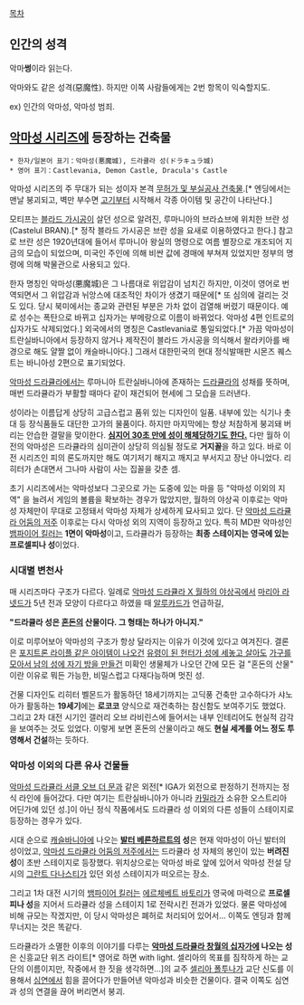 [[목차]]
== 인간의 성격 ==
악마'''썽'''이라 읽는다.

악마와도 같은 성격(惡魔性). 하지만 이쪽 사람들에게는 2번 항목이 익숙할지도.

ex) 인간의 악마성, 악마성 범죄.

== [[악마성 시리즈]]에 등장하는 건축물 ==
 * 한자/일본어 표기：악마성(悪魔城), 드라큘라 성(ドラキュラ城)
 * 영어 표기：Castlevania, Demon Castle, Dracula's Castle

악마성 시리즈의 주 무대가 되는 성이자 본격 [[무너지는 구조물|무허가 및 부실공사 건축물]].[* 엔딩에서는 맨날 붕괴되고, 벽만 부수면 [[맛있는 고기|고기]]부터 시작해서 각종 아이템 및 공간이 나타난다.]

모티프는 [[블라드 가시공]]이 살던 성으로 알려진, 루마니아의 브라쇼브에 위치한 브란 성(Castelul BRAN).[* 정작 블라드 가시공은 브란 성을 요새로 이용하였다고 한다.] 참고로 브란 성은 1920년대에 들어서 루마니아 왕실의 명령으로 여름 별장으로 개조되어 지금의 모습이 되었으며, 미국인 주인에 의해 비싼 값에 경매에 부쳐져 있었지만 정부의 명령에 의해 박물관으로 사용되고 있다.

한자 명칭인 악마성(悪魔城)은 그 나름대로 위압감이 넘치긴 하지만, 이것이 영어로 번역되면서 그 위압감과 뉘앙스에 대조적인 차이가 생겼기 때문에[* 또 심의에 걸리는 것도 있다. 당시 북미에서는 종교와 관련된 부분은 가차 없이 검열해 버렸기 때문이다. 예로 성수는 폭탄으로 바뀌고 십자가는 부메랑으로 이름이 바뀌었다. 악마성 4편 인트로의 십자가도 삭제되었다.] 외국에서의 명칭은 Castlevania로 통일되었다.[* 가끔 악마성이 트란실바니아에서 등장하지 않거나 제작진이 블라드 가시공을 의식해서 왈라키아를 배경으로 해도 얄짤 없이 캐슬바니아다.] 그래서 대한민국의 현대 정식발매판 시몬즈 퀘스트는 바니아성 2편으로 표기되었다.

[[악마성 시리즈|악마성 드라큘라]]에서는 루마니아 트란실바니아에 존재하는 [[드라큘라 블라드 체페슈|드라큘라]]의 성채를 뜻하며, 매번 드라큘라가 부활할 때마다 같이 재건되어 현세에 그 모습을 드러낸다.

성이라는 이름답게 상당히 고급스럽고 품위 있는 디자인이 일품. 내부에 있는 식기나 촛대 등 장식품들도 대단한 고가의 물품이다. 하지만 마지막에는 항상 처참하게 붕괴돼 버리는 안습한 결말을 맞이한다. '''[[뭇뭇호와이|심지어 30초 만에 성이 해체당하기도 한다.]]''' 다만 월하 이전의 악마성은 드라큘라의 심미관이 상당히 의심될 정도로 '''거지꼴'''을 하고 있다. 바로 이전 시리즈인 피의 론도까지만 해도 여기저기 해지고 깨지고 부서지고 장난 아니었다. 리히터가 손대면서 그나마 사람이 사는 집꼴을 갖춘 셈.

초기 시리즈에서는 악마성보다 그곳으로 가는 도중에 있는 마을 등 "악마성 이외의 지역" 을 늘려서 게임의 볼륨을 확보하는 경우가 많았지만, 월하의 야상곡 이후로는 악마성 자체만이 무대로 고정돼서 악마성 자체가 상세하게 묘사되고 있다. 단 [[악마성 드라큘라 어둠의 저주]] 이후로는 다시 악마성 외의 지역이 등장하고 있다. 특히 MD판 악마성인 [[뱀파이어 킬러(게임)|뱀파이어 킬러]]는 '''1면이 악마성'''이고, 드라큘라가 등장하는 '''최종 스테이지는 영국에 있는 프로셀피나 성'''이었다.

=== 시대별 변천사 ===
매 시리즈마다 구조가 다르다. 일례로 [[악마성 드라큘라 X 월하의 야상곡]]에서 [[마리아 라넷드]]가 5년 전과 모양이 다르다고 하였을 때 [[아드리안 파렌하이츠 체페슈|알루카드]]가 언급하길,

'''"드라큘라 성은 [[혼돈]]의 산물이다. 그 형태는 하나가 아니지."'''

이로 미루어보아 악마성의 구조가 항상 달라지는 이유가 이것에 있다고 여겨진다. 결론은 [[캐슬바니아 효월의 원무곡|포지트론 라이플 같은 아이템이 나오건]] [[악마성 드라큘라 갤러리 오브 라비린스|유령이 된 헌터가 성에 세놓고 살아도]] [[캐슬바니아 백야의 협주곡|가구를 모아서 남의 성에 자기 방을 만들건]] 미확인 생물체가 나오던 간에 모든 걸 "혼돈의 산물" 이란 이유로 뭐든 가능한, 비밀스럽고 다재다능하며 멋진 성.

건물 디자인도 리히터 벨몬드가 활동하던 18세기까지는 고딕풍 건축만 고수하다가 샤노아가 활동하는 '''19세기'''에는 '''로코코''' 양식으로 재건축하는 참신함도 보여주기도 했었다. 그리고 2차 대전 시기인 갤러리 오브 라비린스에 들어서는 내부 인테리어도 현실적 감각을 보여주는 것도 있었다. 이렇게 보면 혼돈의 산물이라고 해도 '''현실 세계를 어느 정도 투영해서 건설'''하는 듯하다.

=== 악마성 이외의 다른 유사 건물들 ===
[[악마성 드라큘라 서클 오브 더 문]]과 같은 외전[* IGA가 외전으로 판정하기 전까지는 정식 라인에 들어갔다. 다만 여기는 트란실바니아가 아니라 [[카밀라(악마성 시리즈)|카밀라]]가 소유한 오스트리아 어딘가에 있던 성.]이 아닌 정식 작품에서도 드라큘라 성 이외의 다른 성들이 스테이지로 등장하는 경우가 있다.

시대 순으로 [[캐슬바니아]]에 나오는 '''[[발터 베른하르트]]의 성'''은 현재 악마성이 아닌 발터의 성이었고, [[악마성 드라큘라 어둠의 저주]]에서는 드라큘라 성 자체의 봉인이 있는 '''버려진 성'''이 초반 스테이지로 등장했다. 위치상으로는 악마성 바로 앞에 있어서 악마성 전설 당시의 [[그란트 다나스티]]가 있던 외성 스테이지가 떠오르는 장소.

그리고 1차 대전 시기의 [[뱀파이어 킬러(게임)|뱀파이어 킬러]]는 [[바토리 에르체베트|에르체베트 바토리]]가 영국에 마력으로 '''프로셀피나 성'''을 지어서 드라큘라 성을 스테이지 1로 전락시킨 전과가 있었다. 물론 악마성에 비해 규모는 작겠지만, 이 당시 악마성은 폐허로 처리되어 있어서… 이쪽도 엔딩과 함께 무너지는 것은 똑같다.

드라큘라가 소멸한 이후의 이야기를 다루는 '''[[악마성 드라큘라 창월의 십자가]]에 나오는 성'''은 신흥교단 위즈 라이트[* 영어로 하면 with light. 셀리아의 목표를 짐작하게 하는 교단의 이름이지만, 작중에서 한 짓을 생각하면…]의 교주 [[셀리아 폴투나]]가 교단 신도를 이용해서 [[심연]]에서 힘을 끌어다가 만들어낸 악마성과 비슷한 건물이다. 결국 이쪽도 심연과 성의 연결을 끊어 버리면서 붕괴.
